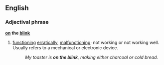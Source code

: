 ==English==
===Adjectival phrase===
'''[[on]] the [[blink]]'''
#{{idiom}} [[function]]ing [[erratic]]ally, [[malfunction]]ing; not working or not working well.  Usually refers to a mechanical or electronic device.
#:''My toaster is '''on the blink''', making either charcoal or cold bread.''